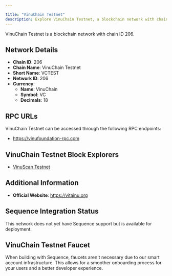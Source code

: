 ```yaml
---

title: "VinuChain Testnet"
description: Explore VinuChain Testnet, a blockchain network with chain ID 206. Learn about its native currency, VinuChain, and how to interact with the network.
---
```




VinuChain Testnet is a blockchain network with chain ID 206.

## Network Details

- **Chain ID**: 206
- **Chain Name**: VinuChain Testnet
- **Short Name**: VCTEST
- **Network ID**: 206
- **Currency**: 
  - **Name**: VinuChain
  - **Symbol**: VC
  - **Decimals**: 18

## RPC URLs

VinuChain Testnet can be accessed through the following RPC endpoints:

- https://vinufoundation-rpc.com

## VinuChain Testnet Block Explorers

- [VinuScan Testnet](https://testnet.vinuscan.com)

## Additional Information

- **Official Website**: https://vitainu.org

## Sequence Integration Status

This network does not yet have Sequence support but is available for deployment.

## VinuChain Testnet Faucet

When building with Sequence, faucets aren't necessary due to our smart account infrastructure. This allows for a smoother onboarding process for your users and a better developer experience.

